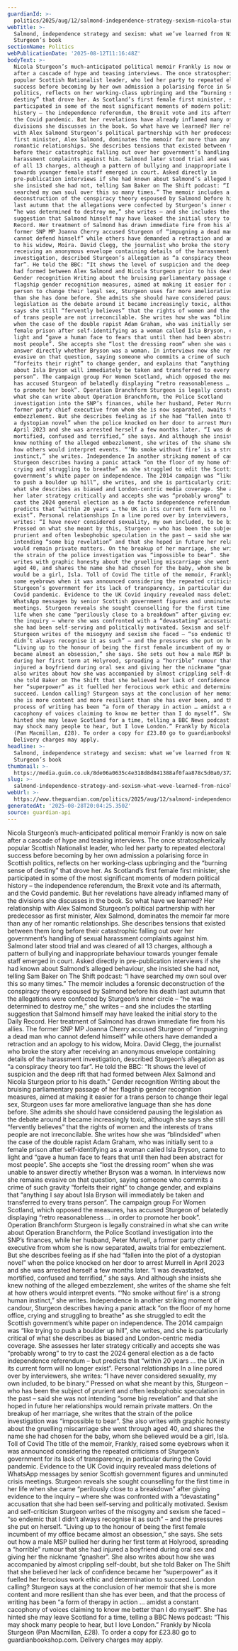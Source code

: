 ```yaml
---
guardianId: >-
  politics/2025/aug/12/salmond-independence-strategy-sexism-nicola-sturgeon-book-what-we-learned
webTitle: >-
  Salmond, independence strategy and sexism: what we’ve learned from Nicola
  Sturgeon’s book
sectionName: Politics
webPublicationDate: '2025-08-12T11:16:48Z'
bodyText: >-
  Nicola Sturgeon’s much-anticipated political memoir Frankly is now on sale
  after a cascade of hype and teasing interviews. The once stratospherically
  popular Scottish Nationalist leader, who led her party to repeated electoral
  success before becoming by her own admission a polarising force in Scottish
  politics, reflects on her working-class upbringing and the “burning sense of
  destiny” that drove her. As Scotland’s first female first minister, she
  participated in some of the most significant moments of modern political
  history – the independence referendum, the Brexit vote and its aftermath, and
  the Covid pandemic. But her revelations have already inflamed many of the
  divisions she discusses in the book. So what have we learned? Her relationship
  with Alex Salmond Sturgeon’s political partnership with her predecessor as
  first minister, Alex Salmond, dominates the memoir far more than any of her
  romantic relationships. She describes tensions that existed between them long
  before their catastrophic falling out over her government’s handling of sexual
  harassment complaints against him. Salmond later stood trial and was cleared
  of all 13 charges, although a pattern of bullying and inappropriate behaviour
  towards younger female staff emerged in court. Asked directly in
  pre-publication interviews if she had known about Salmond’s alleged behaviour,
  she insisted she had not, telling Sam Baker on The Shift podcast: “I have
  searched my own soul over this so many times.” The memoir includes a forensic
  deconstruction of the conspiracy theory espoused by Salmond before his death
  last autumn that the allegations were confected by Sturgeon’s inner circle –
  “he was determined to destroy me,” she writes – and she includes the startling
  suggestion that Salmond himself may have leaked the initial story to the Daily
  Record. Her treatment of Salmond has drawn immediate fire from his allies. The
  former SNP MP Joanna Cherry accused Sturgeon of “impugning a dead man who
  cannot defend himself” while others have demanded a retraction and an apology
  to his widow, Moira. David Clegg, the journalist who broke the story after
  receiving an anonymous envelope containing details of the harassment
  investigation, described Sturgeon’s allegation as “a conspiracy theory too
  far”. He told the BBC: “It shows the level of suspicion and the deep rift that
  had formed between Alex Salmond and Nicola Sturgeon prior to his death.”
  Gender recognition Writing about the bruising parliamentary passage of her
  flagship gender recognition measures, aimed at making it easier for a trans
  person to change their legal sex, Sturgeon uses far more ameliorative language
  than she has done before. She admits she should have considered pausing the
  legislation as the debate around it became increasingly toxic, although she
  says she still “fervently believes” that the rights of women and the interests
  of trans people are not irreconcilable. She writes how she was “blindsided”
  when the case of the double rapist Adam Graham, who was initially sent to a
  female prison after self-identifying as a woman called Isla Bryson, came to
  light and “gave a human face to fears that until then had been abstract for
  most people”. She accepts she “lost the dressing room” when she was unable to
  answer directly whether Bryson was a woman. In interviews now she remains
  evasive on that question, saying someone who commits a crime of such gravity
  “forfeits their right” to change gender, and explains that “anything I say
  about Isla Bryson will immediately be taken and transferred to every trans
  person”. The campaign group For Women Scotland, which opposed the measures,
  has accused Sturgeon of belatedly displaying “retro reasonableness … in order
  to promote her book”. Operation Branchform Sturgeon is legally constrained in
  what she can write about Operation Branchform, the Police Scotland
  investigation into the SNP’s finances, while her husband, Peter Murrell, a
  former party chief executive from whom she is now separated, awaits trial for
  embezzlement. But she describes feeling as if she had “fallen into the plot of
  a dystopian novel” when the police knocked on her door to arrest Murrell in
  April 2023 and she was arrested herself a few months later. “I was devastated,
  mortified, confused and terrified,” she says. And although she insists she
  knew nothing of the alleged embezzlement, she writes of the shame she felt at
  how others would interpret events. “‘No smoke without fire’ is a strong human
  instinct,” she writes. Independence In another striking moment of candour,
  Sturgeon describes having a panic attack “on the floor of my home office,
  crying and struggling to breathe” as she struggled to edit the Scottish
  government’s white paper on independence. The 2014 campaign was “like trying
  to push a boulder up hill”, she writes, and she is particularly critical of
  what she describes as biased and London-centric media coverage. She assesses
  her later strategy critically and accepts she was “probably wrong” to try to
  cast the 2024 general election as a de facto independence referendum – but
  predicts that “within 20 years … the UK in its current form will no longer
  exist”. Personal relationships In a line pored over by interviewers, she
  writes: “I have never considered sexuality, my own included, to be binary.”
  Pressed on what she meant by this, Sturgeon – who has been the subject of
  prurient and often lesbophobic speculation in the past – said she was not
  intending “some big revelation” and that she hoped in future her relationships
  would remain private matters. On the breakup of her marriage, she writes that
  the strain of the police investigation was “impossible to bear”. She also
  writes with graphic honesty about the gruelling miscarriage she went through
  aged 40, and shares the name she had chosen for the baby, whom she believed
  would be a girl, Isla. Toll of Covid The title of the memoir, Frankly, raised
  some eyebrows when it was announced considering the repeated criticisms of
  Sturgeon’s government for its lack of transparency, in particular during the
  Covid pandemic. Evidence to the UK Covid inquiry revealed mass deletions of
  WhatsApp messages by senior Scottish government figures and unminuted crisis
  meetings. Sturgeon reveals she sought counselling for the first time in her
  life when she came “perilously close to a breakdown” after giving evidence to
  the inquiry – where she was confronted with a “devastating” accusation that
  she had been self-serving and politically motivated. Sexism and self-criticism
  Sturgeon writes of the misogyny and sexism she faced – “so endemic that I
  didn’t always recognise it as such” – and the pressures she put on herself.
  “Living up to the honour of being the first female incumbent of my office
  became almost an obsession,” she says. She sets out how a male MSP bullied her
  during her first term at Holyrood, spreading a “horrible” rumour that she had
  injured a boyfriend during oral sex and giving her the nickname “gnasher”. She
  also writes about how she was accompanied by almost crippling self-doubt, but
  she told Baker on The Shift that she believed her lack of confidence became
  her “superpower” as it fuelled her ferocious work ethic and determination to
  succeed. London calling? Sturgeon says at the conclusion of her memoir that
  she is more content and more resilient than she has ever been, and that the
  process of writing has been “a form of therapy in action … amidst a constant
  cacophony of voices claiming to know me better than I do myself”. She has
  hinted she may leave Scotland for a time, telling a BBC News podcast: “This
  may shock many people to hear, but I love London.” Frankly by Nicola Sturgeon
  (Pan Macmillan, £28). To order a copy for £23.80 go to guardianbookshop.com.
  Delivery charges may apply.
headline: >-
  Salmond, independence strategy and sexism: what we’ve learned from Nicola
  Sturgeon’s book
thumbnail: >-
  https://media.guim.co.uk/8de06a0635c4e318d8d841388af0faa878c5d0a0/372_82_4698_3758/500.jpg
slug: >-
  salmond-independence-strategy-and-sexism-what-weve-learned-from-nicola-sturgeons-book
webUrl: >-
  https://www.theguardian.com/politics/2025/aug/12/salmond-independence-strategy-sexism-nicola-sturgeon-book-what-we-learned
generatedAt: '2025-08-28T20:04:25.350Z'
source: guardian-api
---
```

Nicola Sturgeon’s much-anticipated political memoir Frankly is now on sale after a cascade of hype and teasing interviews. The once stratospherically popular Scottish Nationalist leader, who led her party to repeated electoral success before becoming by her own admission a polarising force in Scottish politics, reflects on her working-class upbringing and the “burning sense of destiny” that drove her. As Scotland’s first female first minister, she participated in some of the most significant moments of modern political history – the independence referendum, the Brexit vote and its aftermath, and the Covid pandemic. But her revelations have already inflamed many of the divisions she discusses in the book. So what have we learned? Her relationship with Alex Salmond Sturgeon’s political partnership with her predecessor as first minister, Alex Salmond, dominates the memoir far more than any of her romantic relationships. She describes tensions that existed between them long before their catastrophic falling out over her government’s handling of sexual harassment complaints against him. Salmond later stood trial and was cleared of all 13 charges, although a pattern of bullying and inappropriate behaviour towards younger female staff emerged in court. Asked directly in pre-publication interviews if she had known about Salmond’s alleged behaviour, she insisted she had not, telling Sam Baker on The Shift podcast: “I have searched my own soul over this so many times.” The memoir includes a forensic deconstruction of the conspiracy theory espoused by Salmond before his death last autumn that the allegations were confected by Sturgeon’s inner circle – “he was determined to destroy me,” she writes – and she includes the startling suggestion that Salmond himself may have leaked the initial story to the Daily Record. Her treatment of Salmond has drawn immediate fire from his allies. The former SNP MP Joanna Cherry accused Sturgeon of “impugning a dead man who cannot defend himself” while others have demanded a retraction and an apology to his widow, Moira. David Clegg, the journalist who broke the story after receiving an anonymous envelope containing details of the harassment investigation, described Sturgeon’s allegation as “a conspiracy theory too far”. He told the BBC: “It shows the level of suspicion and the deep rift that had formed between Alex Salmond and Nicola Sturgeon prior to his death.” Gender recognition Writing about the bruising parliamentary passage of her flagship gender recognition measures, aimed at making it easier for a trans person to change their legal sex, Sturgeon uses far more ameliorative language than she has done before. She admits she should have considered pausing the legislation as the debate around it became increasingly toxic, although she says she still “fervently believes” that the rights of women and the interests of trans people are not irreconcilable. She writes how she was “blindsided” when the case of the double rapist Adam Graham, who was initially sent to a female prison after self-identifying as a woman called Isla Bryson, came to light and “gave a human face to fears that until then had been abstract for most people”. She accepts she “lost the dressing room” when she was unable to answer directly whether Bryson was a woman. In interviews now she remains evasive on that question, saying someone who commits a crime of such gravity “forfeits their right” to change gender, and explains that “anything I say about Isla Bryson will immediately be taken and transferred to every trans person”. The campaign group For Women Scotland, which opposed the measures, has accused Sturgeon of belatedly displaying “retro reasonableness … in order to promote her book”. Operation Branchform Sturgeon is legally constrained in what she can write about Operation Branchform, the Police Scotland investigation into the SNP’s finances, while her husband, Peter Murrell, a former party chief executive from whom she is now separated, awaits trial for embezzlement. But she describes feeling as if she had “fallen into the plot of a dystopian novel” when the police knocked on her door to arrest Murrell in April 2023 and she was arrested herself a few months later. “I was devastated, mortified, confused and terrified,” she says. And although she insists she knew nothing of the alleged embezzlement, she writes of the shame she felt at how others would interpret events. “‘No smoke without fire’ is a strong human instinct,” she writes. Independence In another striking moment of candour, Sturgeon describes having a panic attack “on the floor of my home office, crying and struggling to breathe” as she struggled to edit the Scottish government’s white paper on independence. The 2014 campaign was “like trying to push a boulder up hill”, she writes, and she is particularly critical of what she describes as biased and London-centric media coverage. She assesses her later strategy critically and accepts she was “probably wrong” to try to cast the 2024 general election as a de facto independence referendum – but predicts that “within 20 years … the UK in its current form will no longer exist”. Personal relationships In a line pored over by interviewers, she writes: “I have never considered sexuality, my own included, to be binary.” Pressed on what she meant by this, Sturgeon – who has been the subject of prurient and often lesbophobic speculation in the past – said she was not intending “some big revelation” and that she hoped in future her relationships would remain private matters. On the breakup of her marriage, she writes that the strain of the police investigation was “impossible to bear”. She also writes with graphic honesty about the gruelling miscarriage she went through aged 40, and shares the name she had chosen for the baby, whom she believed would be a girl, Isla. Toll of Covid The title of the memoir, Frankly, raised some eyebrows when it was announced considering the repeated criticisms of Sturgeon’s government for its lack of transparency, in particular during the Covid pandemic. Evidence to the UK Covid inquiry revealed mass deletions of WhatsApp messages by senior Scottish government figures and unminuted crisis meetings. Sturgeon reveals she sought counselling for the first time in her life when she came “perilously close to a breakdown” after giving evidence to the inquiry – where she was confronted with a “devastating” accusation that she had been self-serving and politically motivated. Sexism and self-criticism Sturgeon writes of the misogyny and sexism she faced – “so endemic that I didn’t always recognise it as such” – and the pressures she put on herself. “Living up to the honour of being the first female incumbent of my office became almost an obsession,” she says. She sets out how a male MSP bullied her during her first term at Holyrood, spreading a “horrible” rumour that she had injured a boyfriend during oral sex and giving her the nickname “gnasher”. She also writes about how she was accompanied by almost crippling self-doubt, but she told Baker on The Shift that she believed her lack of confidence became her “superpower” as it fuelled her ferocious work ethic and determination to succeed. London calling? Sturgeon says at the conclusion of her memoir that she is more content and more resilient than she has ever been, and that the process of writing has been “a form of therapy in action … amidst a constant cacophony of voices claiming to know me better than I do myself”. She has hinted she may leave Scotland for a time, telling a BBC News podcast: “This may shock many people to hear, but I love London.” Frankly by Nicola Sturgeon (Pan Macmillan, £28). To order a copy for £23.80 go to guardianbookshop.com. Delivery charges may apply.
